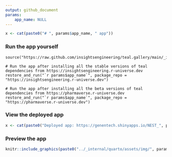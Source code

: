 ```yaml
---
output: github_document
params:
    app_name: NULL
---
```


<!-- Generated by app_readme_template.Rmd and generate_app_readme.R: do not edit by hand-->

```r
x <- cat(paste0("# ", params$app_name, " app"))
```


### Run the app yourself

```
source("https://raw.github.com/insightsengineering/teal.gallery/main/_internal/utils/sourceme.R")

# Run the app after installing all the stable versions of teal dependencies from https://insightsengineering.r-universe.dev
restore_and_run("`r params$app_name`", package_repo = "https://insightsengineering.r-universe.dev")

# Run the app after installing all the beta versions of teal dependencies from https://pharmaverse.r-universe.dev
restore_and_run("`r params$app_name`", package_repo = "https://pharmaverse.r-universe.dev")
```

### View the deployed app

```r
x <- cat(paste0("Deployed app: https://genentech.shinyapps.io/NEST_", params$app_name, "_stable"))
```

### Preview the app

```r
knitr::include_graphics(paste0("../_internal/quarto/assets/img/", params$app_name, ".gif"))
```
